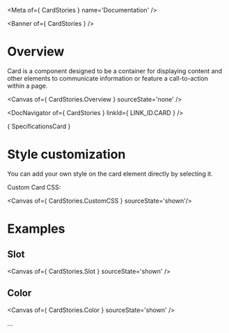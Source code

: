 
<Meta of={ CardStories } name='Documentation' />

<Banner of={ CardStories } />

# Overview

Card is a component designed to be a container for displaying content and other elements to communicate information or feature a call-to-action within a page.

<Canvas of={ CardStories.Overview } sourceState='none' />

<DocNavigator of={ CardStories } linkId={ LINK_ID.CARD } />

<Markdown>{ SpecificationsCard }</Markdown>

# Style customization

You can add your own style on the card element directly by selecting it.

Custom Card CSS:

<Canvas of={ CardStories.CustomCSS } sourceState='shown'/>

# Examples

## Slot

<Canvas of={ CardStories.Slot } sourceState='shown' />

## Color
<Canvas of={ CardStories.Color } sourceState='shown' />

...
